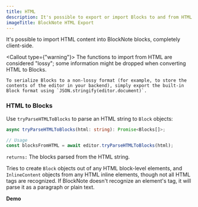 ```yaml
---
title: HTML
description: It's possible to export or import Blocks to and from HTML.
imageTitle: BlockNote HTML Export
---
```


It's possible to import HTML content into BlockNote blocks, completely client-side.

<Callout type={"warning"}>
    The functions to import from HTML are considered "lossy"; some information might be dropped when converting HTML to Blocks.

    To serialize Blocks to a non-lossy format (for example, to store the contents of the editor in your backend), simply export the built-in Block format using `JSON.stringify(editor.document)`.

</Callout>

### HTML to Blocks

Use `tryParseHTMLToBlocks` to parse an HTML string to `Block` objects:

```typescript
async tryParseHTMLToBlocks(html: string): Promise<Blocks[]>;

// Usage
const blocksFromHTML = await editor.tryParseHTMLToBlocks(html);
```

`returns:` The blocks parsed from the HTML string.

Tries to create `Block` objects out of any HTML block-level elements, and `InlineContent` objects from any HTML inline elements, though not all HTML tags are recognized. If BlockNote doesn't recognize an element's tag, it will parse it as a paragraph or plain text.

**Demo**

<Example name="interoperability/converting-blocks-from-html" />
